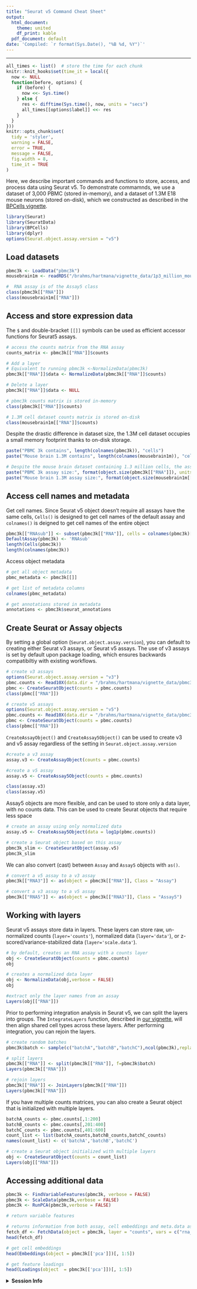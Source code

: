 ```yaml
---
title: "Seurat v5 Command Cheat Sheet"
output:
  html_document:
    theme: united
    df_print: kable
  pdf_document: default
date: 'Compiled: `r format(Sys.Date(), "%B %d, %Y")`'
---
```

***
```r
all_times <- list()  # store the time for each chunk
knitr::knit_hooks$set(time_it = local({
  now <- NULL
  function(before, options) {
    if (before) {
      now <<- Sys.time()
    } else {
      res <- difftime(Sys.time(), now, units = "secs")
      all_times[[options$label]] <<- res
    }
  }
}))
knitr::opts_chunk$set(
  tidy = 'styler',
  warning = FALSE,
  error = TRUE,
  message = FALSE,
  fig.width = 8,
  time_it = TRUE
)
```

Here, we describe important commands and functions to store, access, and process data using Seurat v5. To demonstrate commamnds, we use a dataset of 3,000 PBMC (stored in-memory), and a dataset of 1.3M E18 mouse neurons (stored on-disk), which we constructed as described in the [BPCells vignette](seurat5_bpcells_interaction_vignette.html).

```r
library(Seurat)
library(SeuratData)
library(BPCells)
library(dplyr)
options(Seurat.object.assay.version = "v5")
```

## Load datasets

```r
pbmc3k <- LoadData("pbmc3k")
mousebrain1m <- readRDS("/brahms/hartmana/vignette_data/1p3_million_mouse_brain.rds")

#  RNA assay is of the Assay5 class
class(pbmc3k[["RNA"]])
class(mousebrain1m[["RNA"]])
```

## Access and store expression data

The `$` and double-bracket `[[]]` symbols can be used as efficient accessor functions for Seurat5 assays.

```r

# access the counts matrix from the RNA assay
counts_matrix <- pbmc3k[["RNA"]]$counts

# Add a layer
# Equivalent to running pbmc3k <-NormalizeData(pbmc3k)
pbmc3k[["RNA"]]$data <- NormalizeData(pbmc3k[["RNA"]]$counts)

# Delete a layer
pbmc3k[["RNA"]]$data <- NULL

# pbmc3k counts matrix is stored in-memory
class(pbmc3k[["RNA"]]$counts)

# 1.3M cell dataset counts matrix is stored on-disk
class(mousebrain1m[["RNA"]]$counts)
```

Despite the drastic difference in dataset size, the 1.3M cell dataset occupies a small memory footprint thanks to on-disk storage.

```r
paste("PBMC 3k contains", length(colnames(pbmc3k)), "cells")
paste("Mouse brain 1.3M contains", length(colnames(mousebrain1m)), "cells")

# Despite the mouse brain dataset containing 1.3 million cells, the assay is under 350Mbs in size due to on-disk storage
paste("PBMC 3k assay size:", format(object.size(pbmc3k[["RNA"]]), units = "Mb"))
paste("Mouse brain 1.3M assay size:", format(object.size(mousebrain1m[["RNA"]]), units = "Mb"))
```

## Access cell names and metadata

Get cell names. Since Seurat v5 object doesn't require all assays have the same cells, `Cells()` is designed to get cell names of the default assay and `colnames()` is deigned to get cell names of the entire object

```r
pbmc3k[["RNAsub"]] <- subset(pbmc3k[["RNA"]], cells = colnames(pbmc3k)[1:100])
DefaultAssay(pbmc3k) <- 'RNAsub'
length(Cells(pbmc3k))
length(colnames(pbmc3k))
```

Access object metadata

```r

# get all object metadata
pbmc_metadata <- pbmc3k[[]]

# get list of metadata columns
colnames(pbmc_metadata)

# get annotations stored in metadata
annotations <- pbmc3k$seurat_annotations

```

## Create Seurat or Assay objects

By setting a global option (`Seurat.object.assay.version`), you can default to creating either Seurat v3 assays, or Seurat v5 assays. The use of v3 assays is set by default upon package loading, which ensures backwards compatibiltiy with existing workflows.

```r
# create v3 assays
options(Seurat.object.assay.version = "v3")
pbmc.counts <- Read10X(data.dir = "/brahms/hartmana/vignette_data/pbmc3k/filtered_gene_bc_matrices/hg19/")
pbmc <- CreateSeuratObject(counts = pbmc.counts)
class(pbmc[["RNA"]])

# create v5 assays
options(Seurat.object.assay.version = "v5")
pbmc.counts <- Read10X(data.dir = "/brahms/hartmana/vignette_data/pbmc3k/filtered_gene_bc_matrices/hg19/")
pbmc <- CreateSeuratObject(counts = pbmc.counts)
class(pbmc[["RNA"]])
```

`CreateAssayObject()` and `CreateAssay5Object()` can be used to create v3 and v5 assay regardless of the setting in `Seurat.object.assay.version`

```r
#create a v3 assay
assay.v3 <- CreateAssayObject(counts = pbmc.counts)

#create a v5 assay
assay.v5 <- CreateAssay5Object(counts = pbmc.counts)

class(assay.v3)
class(assay.v5)
```

Assay5 objects are more flexible, and can be used to store only a data layer, with no counts data. This can be used to create Seurat objects that require less space

```r
# create an assay using only normalized data
assay.v5 <- CreateAssay5Object(data = log1p(pbmc.counts))

# create a Seurat object based on this assay
pbmc3k_slim <- CreateSeuratObject(assay.v5)
pbmc3k_slim
```

We can also convert (cast) between `Assay` and `Assay5` objects with `as()`. 

```r
# convert a v5 assay to a v3 assay
pbmc3k[["RNA3"]] <- as(object = pbmc3k[["RNA"]], Class = "Assay")

# convert a v3 assay to a v5 assay
pbmc3k[["RNA5"]] <- as(object = pbmc3k[["RNA3"]], Class = "Assay5")
```

## Working with layers

Seurat v5 assays store data in layers. These layers can store raw, un-normalized counts (`layer='counts'`), normalized data (`layer='data'`), or z-scored/variance-stabilized data (`layer='scale.data'`). 

```r
# by default, creates an RNA assay with a counts layer
obj <- CreateSeuratObject(counts = pbmc.counts)
obj

# creates a normalized data layer
obj <- NormalizeData(obj,verbose = FALSE)
obj

#extract only the layer names from an assay
Layers(obj[["RNA"]])
```

Prior to performing integration analysis in Seurat v5, we can split the layers into groups. The `IntegrateLayers` function, described in [our vignette](seurat5_integration.html), will then align shared cell types across these layers. After performing integration, you can rejoin the layers.

```r
# create random batches
pbmc3k$batch <- sample(c("batchA","batchB","batchC"),ncol(pbmc3k),replace = TRUE)

# split layers
pbmc3k[["RNA"]] <- split(pbmc3k[["RNA"]], f=pbmc3k$batch)
Layers(pbmc3k[["RNA"]])

# rejoin layers
pbmc3k[["RNA"]] <- JoinLayers(pbmc3k[["RNA"]])
Layers(pbmc3k[["RNA"]])
```

If you have multiple counts matrices, you can also create a Seurat object that is initialized with multiple layers.

```r
batchA_counts <- pbmc.counts[,1:200]
batchB_counts <- pbmc.counts[,201:400]
batchC_counts <- pbmc.counts[,401:600]
count_list <- list(batchA_counts,batchB_counts,batchC_counts)
names(count_list) <- c('batchA','batchB','batchC')

# create a Seurat object initialized with multiple layers
obj <- CreateSeuratObject(counts = count_list)
Layers(obj[["RNA"]])
```

## Accessing additional data

```r
pbmc3k <- FindVariableFeatures(pbmc3k, verbose = FALSE)
pbmc3k <- ScaleData(pbmc3k,verbose = FALSE)
pbmc3k <- RunPCA(pbmc3k,verbose = FALSE)

# return variable features

# returns information from both assay, cell embeddings and meta.data as a data.frame
fetch_df <- FetchData(object = pbmc3k, layer = "counts", vars = c("rna_MS4A1", "PC_1", "nCount_RNA"))
head(fetch_df)

# get cell embeddings
head(Embeddings(object = pbmc3k[['pca']])[, 1:5])

# get feature loadings
head(Loadings(object  = pbmc3k[['pca']])[, 1:5])
```

<details>
  <summary>**Session Info**</summary>
```r
sessionInfo()
```
</details>
